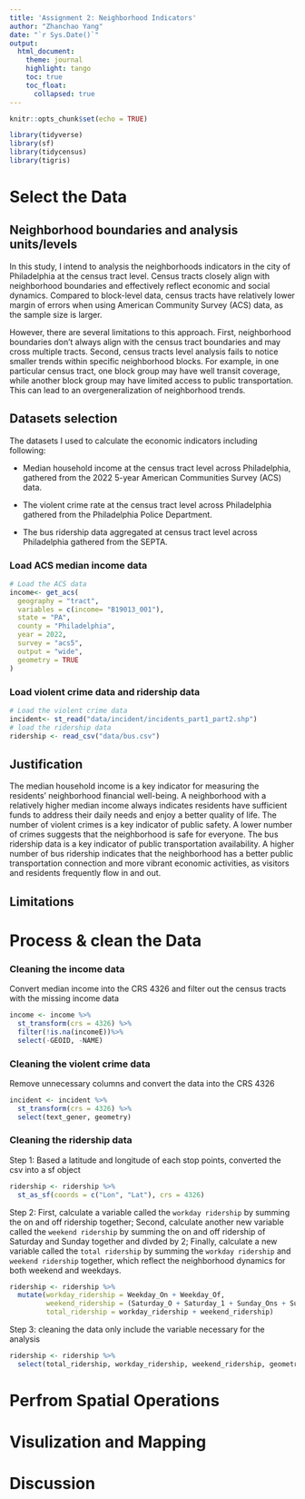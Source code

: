 ```yaml
---
title: 'Assignment 2: Neighborhood Indicators'
author: "Zhanchao Yang"
date: "`r Sys.Date()`"
output: 
  html_document:
    theme: journal
    highlight: tango
    toc: true
    toc_float: 
      collapsed: true
---
```


```r
knitr::opts_chunk$set(echo = TRUE)

library(tidyverse)
library(sf)
library(tidycensus)
library(tigris)
```

# Select the Data

## Neighborhood boundaries and analysis units/levels

In this study, I intend to analysis the neighborhoods indicators in the city
of Philadelphia at the census tract level. Census tracts closely align with neighborhood boundaries and effectively reflect economic and social dynamics. Compared to block-level data, census tracts have  relatively lower margin of errors when using American Community Survey (ACS) data, as the sample size is larger.

However, there are several limitations to this approach. First, neighborhood boundaries don't always align with the census tract boundaries and may cross multiple tracts. Second, census tracts level analysis fails to notice smaller trends within specific neighborhood blocks. For example, in one particular census tract, one block group may have well transit coverage, while another block group may have limited access to public transportation. This can lead to an overgeneralization of neighborhood trends. 

## Datasets selection
The datasets I used to calculate the economic indicators including following:

- Median household income at the census tract level across Philadelphia, gathered from the 2022 5-year American Communities Survey (ACS) data.

- The violent crime rate at the census tract level across Philadelphia gathered from the Philadelphia Police Department.

- The bus ridership data aggregated at census tract level across Philadelphia gathered from the SEPTA.

### Load ACS median income data

```r
# Load the ACS data
income<- get_acs(
  geography = "tract",
  variables = c(income= "B19013_001"),
  state = "PA",
  county = "Philadelphia",
  year = 2022,
  survey = "acs5",
  output = "wide",
  geometry = TRUE
)
```
### Load violent crime data and ridership data

```r
# Load the violent crime data
incident<- st_read("data/incident/incidents_part1_part2.shp")
# load the ridership data
ridership <- read_csv("data/bus.csv")
```

## Justification 
The median household income is a key indicator for measuring the residents' neighborhood financial well-being. A neighborhood with a relatively higher median income always indicates residents have sufficient funds to address their daily needs and enjoy a better quality of life. The number of violent crimes is a key indicator of public safety. A lower number of crimes suggests that the neighborhood is safe for everyone. The bus ridership data is a key indicator of public transportation availability. A higher number of bus ridership indicates that the neighborhood has a better public transportation connection and more vibrant economic activities, as visitors and residents frequently flow in and out.

## Limitations


# Process & clean the Data

### Cleaning the income data

Convert median income into the CRS 4326 and filter out the census tracts with the missing income data 

```r
income <- income %>% 
  st_transform(crs = 4326) %>% 
  filter(!is.na(incomeE))%>%
  select(-GEOID, -NAME)
```

### Cleaning the violent crime data

Remove unnecessary columns and convert the data into the CRS 4326
```r
incident <- incident %>% 
  st_transform(crs = 4326) %>% 
  select(text_gener, geometry)
```

### Cleaning the ridership data

Step 1: Based a latitude and longitude of each stop points, converted the csv into a sf object
```r
ridership <- ridership %>% 
  st_as_sf(coords = c("Lon", "Lat"), crs = 4326)
```

Step 2: First, calculate a variable called the `workday ridership` by summing the on and off ridership together; Second, calculate another new variable called the `weekend ridership` by summing the on and off ridership of Saturday and Sunday together and divded by 2; Finally, calculate a new variable called the `total ridership` by summing the `workday ridership` and `weekend ridership` together, which reflect the neighborhood dynamics for both weekend and weekdays.

```r
ridership <- ridership %>% 
  mutate(workday_ridership = Weekday_On + Weekday_Of,
         weekend_ridership = (Saturday_O + Saturday_1 + Sunday_Ons + Sunday_Off)/2,
         total_ridership = workday_ridership + weekend_ridership) 
```

Step 3: cleaning the data only include the variable necessary for the analysis
```r
ridership <- ridership %>% 
  select(total_ridership, workday_ridership, weekend_ridership, geometry)
```

# Perfrom Spatial Operations

# Visulization and Mapping

# Discussion

